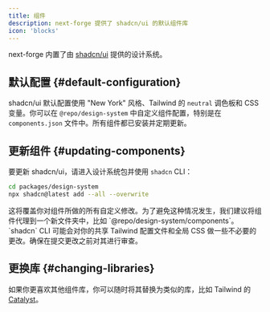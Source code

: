 ```yaml
---
title: 组件
description: next-forge 提供了 shadcn/ui 的默认组件库
icon: 'blocks'
---
```


next-forge 内置了由 [shadcn/ui](https://ui.shadcn.com/) 提供的设计系统。

## 默认配置 {#default-configuration}

shadcn/ui 默认配置使用 "New York" 风格、Tailwind 的 `neutral` 调色板和 CSS 变量。你可以在 `@repo/design-system` 中自定义组件配置，特别是在 `components.json` 文件中。所有组件都已安装并定期更新。

## 更新组件 {#updating-components}

要更新 shadcn/ui，请进入设计系统包并使用 `shadcn` CLI：

```sh Terminal
cd packages/design-system
npx shadcn@latest add --all --overwrite
```

<Warning>
这将覆盖你对组件所做的所有自定义修改。为了避免这种情况发生，我们建议将组件代理到一个新文件夹中，比如 `@repo/design-system/components`。
</Warning>

<Warning>
`shadcn` CLI 可能会对你的共享 Tailwind 配置文件和全局 CSS 做一些不必要的更改。确保在提交更改之前对其进行审查。
</Warning>

## 更换库 {#changing-libraries}

如果你更喜欢其他组件库，你可以随时将其替换为类似的库，比如 Tailwind 的 [Catalyst](https://catalyst.tailwindui.com/)。
